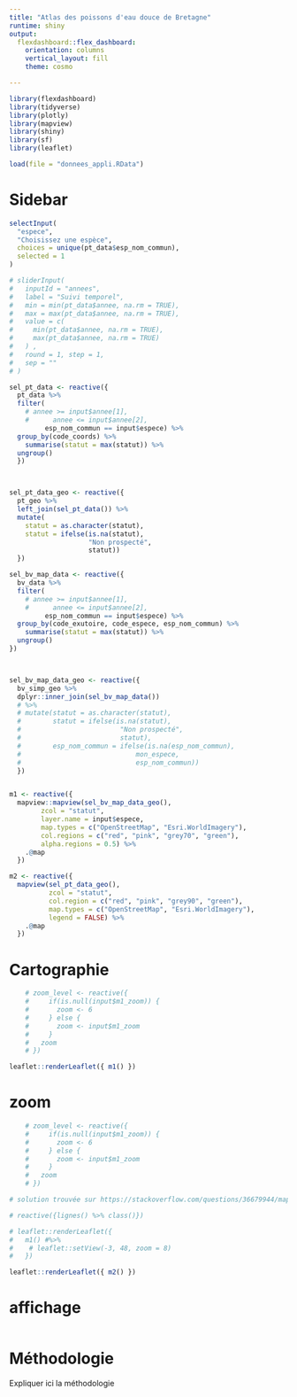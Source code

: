 ```yaml
---
title: "Atlas des poissons d'eau douce de Bretagne"
runtime: shiny
output: 
  flexdashboard::flex_dashboard:
    orientation: columns
    vertical_layout: fill
    theme: cosmo

---
```


```r
library(flexdashboard)
library(tidyverse)
library(plotly)
library(mapview)
library(shiny)
library(sf)
library(leaflet)
```


```r
load(file = "donnees_appli.RData")
```

Sidebar {.sidebar data-width=350}
=====================================

```r

selectInput(
  "espece",
  "Choisissez une espèce",
  choices = unique(pt_data$esp_nom_commun),
  selected = 1
)

# sliderInput(
#   inputId = "annees",
#   label = "Suivi temporel",
#   min = min(pt_data$annee, na.rm = TRUE),
#   max = max(pt_data$annee, na.rm = TRUE),
#   value = c(
#     min(pt_data$annee, na.rm = TRUE),
#     max(pt_data$annee, na.rm = TRUE)
#   ) ,
#   round = 1, step = 1,
#   sep = ""
# )
```

```r

sel_pt_data <- reactive({
  pt_data %>% 
  filter(
    # annee >= input$annee[1],
    #      annee <= input$annee[2],
         esp_nom_commun == input$espece) %>% 
  group_by(code_coords) %>%
    summarise(statut = max(statut)) %>%
  ungroup()
  })



sel_pt_data_geo <- reactive({
  pt_geo %>% 
  left_join(sel_pt_data()) %>% 
  mutate(
    statut = as.character(statut),
    statut = ifelse(is.na(statut),
                    "Non prospecté",
                    statut))
  })

sel_bv_map_data <- reactive({
  bv_data %>% 
  filter(
    # annee >= input$annee[1],
    #      annee <= input$annee[2],
         esp_nom_commun == input$espece) %>% 
  group_by(code_exutoire, code_espece, esp_nom_commun) %>%
    summarise(statut = max(statut)) %>% 
  ungroup()
})



sel_bv_map_data_geo <- reactive({
  bv_simp_geo %>% 
  dplyr::inner_join(sel_bv_map_data()) 
  # %>%
  # mutate(statut = as.character(statut),
  #        statut = ifelse(is.na(statut),
  #                         "Non prospecté",
  #                         statut),
  #        esp_nom_commun = ifelse(is.na(esp_nom_commun),
  #                             mon_espece,
  #                             esp_nom_commun))
  })


m1 <- reactive({
  mapview::mapview(sel_bv_map_data_geo(),
        zcol = "statut",
        layer.name = input$espece,
        map.types = c("OpenStreetMap", "Esri.WorldImagery"),
        col.regions = c("red", "pink", "grey70", "green"),
        alpha.regions = 0.5) %>%
    .@map
  })

m2 <- reactive({ 
  mapview(sel_pt_data_geo(),
          zcol = "statut",
          col.region = c("red", "pink", "grey90", "green"),
          map.types = c("OpenStreetMap", "Esri.WorldImagery"),
          legend = FALSE) %>%
    .@map
  })

```


# Cartographie
```r

    # zoom_level <- reactive({
    #     if(is.null(input$m1_zoom)) {
    #       zoom <- 6
    #     } else {
    #       zoom <- input$m1_zoom
    #     }
    #   zoom
    # })

leaflet::renderLeaflet({ m1() })


```

# zoom

```r
    # zoom_level <- reactive({
    #     if(is.null(input$m1_zoom)) {
    #       zoom <- 6
    #     } else {
    #       zoom <- input$m1_zoom
    #     }
    #   zoom
    # })

# solution trouvée sur https://stackoverflow.com/questions/36679944/mapview-for-shiny

# reactive({lignes() %>% class()})

# leaflet::renderLeaflet({
#   m1() #%>%
#    # leaflet::setView(-3, 48, zoom = 8)
#   })

leaflet::renderLeaflet({ m2() })

```

# affichage

```r

```


# Méthodologie

Expliquer ici la méthodologie